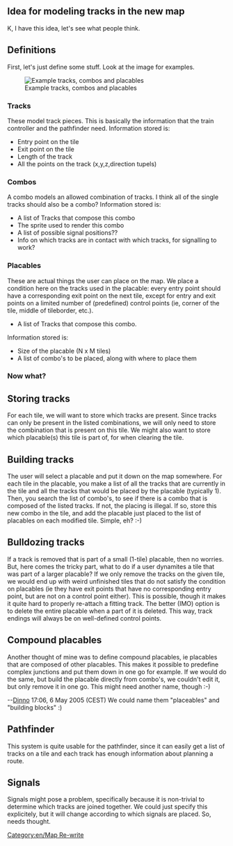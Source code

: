 == Idea for modeling tracks in the new map ==

K, I have this idea, let's see what people think.

== Definitions ==
First, let's just define some stuff. Look at the image for examples.

[[File:en/RadicalTrackIdea.png|thumb|Example tracks, combos and placables]]

=== Tracks ===
These model track pieces. This is basically the information that the train controller and the pathfinder need. Information stored is:
* Entry point on the tile
* Exit point on the tile
* Length of the track
* All the points on the track (x,y,z,direction tupels)

=== Combos ===
A combo models an allowed combination of tracks. I think all of the single tracks should also be a combo?
Information stored is:
* A list of Tracks that compose this combo
* The sprite used to render this combo
* A list of possible signal positions??
* Info on which tracks are in contact with which tracks, for signalling to work?

=== Placables ===
These are actual things the user can place on the map. We place a condition here on the tracks used in the placable: every entry point should have a corresponding exit point on the next tile, except for entry and exit points on a limited number of (predefined) control points (ie, corner of the tile, middle of tileborder, etc.).
* A list of Tracks that compose this combo.
Information stored is:
* Size of the placable (N x M tiles)
* A list of combo's to be placed, along with where to place them

=== Now what? ===
== Storing tracks ==
For each tile, we will want to store which tracks are present. Since tracks can only be present in the listed combinations, we will only need to store the combination that is present on this tile. We might also want to store which placable(s) this tile is part of, for when clearing the tile.

== Building tracks ==
The user will select a placable and put it down on the map somewhere. For each tile in the placable, you make a list of all the tracks that are currently in the tile and all the tracks that would be placed by the placable (typically 1). Then, you search the list of combo's, to see if there is a combo that is composed of the listed tracks. If not, the placing is illegal. If so, store this new combo in the tile, and add the placable just placed to the list of placables on each modified tile.
Simple, eh? :-)

== Bulldozing tracks ==
If a track is removed that is part of a small (1-tile) placable, then no worries. But, here comes the tricky part, what to do if a user dynamites a tile that was part of a larger placable? If we only remove the tracks on the given tile, we would end up with weird unfinished tiles that do not satisfy the condition on placables (ie they have exit points that have no corresponding entry point, but are not on a control point either). This is possible, though it makes it quite hard to properly re-attach a fitting track.
The better (IMO) option is to delete the entire placable when a part of it is deleted. This way, track endings will always be on well-defined control points.

== Compound placables ==
Another thought of mine was to define compound placables, ie placables that are composed of other placables. This makes it possible to predefine complex junctions and put them down in one go for example. If we would do the same, but build the placable directly from combo's, we couldn't edit it, but only remove it in one go. This might need another name, though :-)

--[[en/Dinno|Dinno]] 17:06, 6 May 2005 (CEST) We could name them "placeables" and "building blocks" :)

== Pathfinder ==
This system is quite usable for the pathfinder, since it can easily get a list of tracks on a tile and each track has enough information about planning a route.

== Signals == 
Signals might pose a problem, specifically because it is non-trivial to determine which tracks are joined together. We could just specify this explicitely, but it will change according to which signals are placed. So, needs thought.

[[Category:en/Map Re-write]]